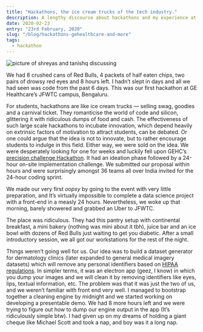 ---
title: "Hackathons, the ice cream trucks of the tech industry."
description: A lengthy discourse about hackathons and my experience at GE Healthcare's precision challenge 2019. 
date: 2020-02-23
entry: "23rd February, 2020"
slug: "/blog/hackathons-gehealthcare-and-more"
tags:
  - hackathon
---

![picture of shreyas and tanishq discussing](./GE-healthcare-hackathon-image1.jpg)


We had 8 crushed cans of Red Bulls, 4 packets of half eaten chips, two pairs of drowsy red eyes and 8 hours left. I hadn’t slept in days and all we had seen was code from the past 6 days. This was our first hackathon at GE Healthcare’s JFWTC campus, Bengaluru. 

For students, hackathons are like ice cream trucks — selling swag, goodies and a carnival ticket. They romanticise the world of code and silicon, glittering it with ridiculous dumps of food and cash. The effectiveness of such large scale hackathons to incubate innovation, which depend heavily on extrinsic factors of motivation to attract students, can be debated. Or one could argue that the idea is not to innovate, but to rather encourage students to indulge in this field. Either way, we were sold on the idea. We were desperately looking for one for weeks and luckily fell upon GEHC’s <a href="https://www.youtube.com/watch?v=dvWekOpNp0s" target="_blank">precision challenge Hackathon</a>. It had an ideation phase followed by a 24-hour on-site implementation challenge. We submitted our proposal within hours and were surprisingly amongst 36 teams all over India invited for the 24-hour coding sprint. 

We made our very first *oopsy* by going to the event with very little preparation, and It’s virtually impossible to complete a data science project with a front-end in a measly 24 hours. Nevertheless, we woke up that morning, barely showered and grabbed an Uber to JFWTC. 

The place was ridiculous. They had this pantry setup with continental breakfast, a mini bakery (nothing was mini about it tbh), juice bar and an ice bowl with dozens of Red Bulls just waiting to get you diabetic. After a small introductory session, we all got our workstations for the rest of the night. 

Things weren’t going well for us. Our idea was to build a dataset generator for dermatology clinics (later expanded to general medical imagery datasets) which will remove any personal identifiers based on <a href="https://www.hipaajournal.com/hipaa-compliance-checklist/" target="_blank">HIPAA regulations</a>. In simpler terms, it was an electron app (geez, I know) in which you dump your images and we will clean it by removing identifiers like eyes, lips, textual information, etc. The problem was that it was just the two of us, and we weren’t familiar with front end very well. I managed to bootstrap together a cleaning engine by midnight and we started working on developing a presentable demo. We had 8 more hours left and we were trying to figure out how to dump our engine output in the app (It’s ridiculously simple btw). I had given up on my dreams of holding a giant cheque like Michael Scott and took a nap, and boy was it a long nap.